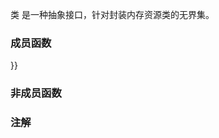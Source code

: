 {{cpp/memory/pmr/title|memory_resource}}
{{cpp/memory/memory_resource/navbar}}
{{ddcl|header=memory_resource|since=c++17|
class memory_resource;
}}

类 {{tt|std::pmr::memory_resource}} 是一种抽象接口，针对封装内存资源类的无界集。

===成员函数===
{{dsc begin}}
{{dsc inc|cpp/memory/memory_resource/dsc constructor}}
{{dsc inc|cpp/memory/memory_resource/dsc destructor}}
{{dsc inc|cpp/memory/memory_resource/dsc operator{{=}}}}

{{dsc h2|公开成员函数}}
{{dsc inc|cpp/memory/memory_resource/dsc allocate}}
{{dsc inc|cpp/memory/memory_resource/dsc deallocate}}
{{dsc inc|cpp/memory/memory_resource/dsc is_equal}}

{{dsc h2|私有成员函数}}
{{dsc inc|cpp/memory/memory_resource/dsc do_allocate}}
{{dsc inc|cpp/memory/memory_resource/dsc do_deallocate}}
{{dsc inc|cpp/memory/memory_resource/dsc do_is_equal}}
{{dsc end}}

===非成员函数===
{{dsc begin}}
{{dsc inc|cpp/memory/memory_resource/dsc operator eq}}
{{dsc end}}

===注解===
{{feature test macro|__cpp_lib_memory_resource|{{tt|std::pmr::memory_resource}}|value=201603L|std=C++17}}

{{langlinks|en|es|ja|ru}}